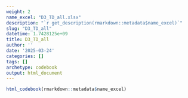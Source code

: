 ```yaml
---
weight: 2
name_excel: "D3_TD_all.xlsx"
description: "`r get_description(rmarkdown::metadata$name_excel)`"
slug: "D3_TD_all"
datetime: 1.7428125e+09
title: D3_TD_all
author: ''
date: '2025-03-24'
categories: []
tags: []
archetype: codebook
output: html_document
---
```


```r
html_codebook(rmarkdown::metadata$name_excel)
```
